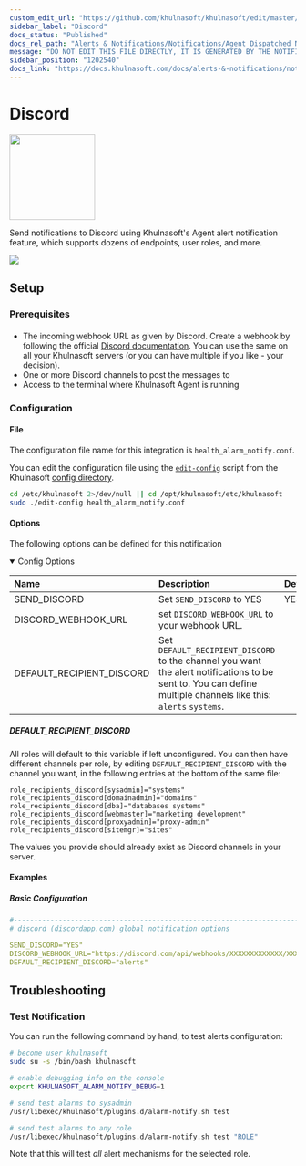 ```yaml
---
custom_edit_url: "https://github.com/khulnasoft/khulnasoft/edit/master/src/health/notifications/discord/metadata.yaml"
sidebar_label: "Discord"
docs_status: "Published"
docs_rel_path: "Alerts & Notifications/Notifications/Agent Dispatched Notifications"
message: "DO NOT EDIT THIS FILE DIRECTLY, IT IS GENERATED BY THE NOTIFICATION'S metadata.yaml FILE"
sidebar_position: "1202540"
docs_link: "https://docs.khulnasoft.com/docs/alerts-&-notifications/notifications/agent-dispatched-notifications/discord"
---
```



# Discord


<img src="https://khulnasoft.com/img/discord.png" width="150"/>


Send notifications to Discord using Khulnasoft's Agent alert notification feature, which supports dozens of endpoints, user roles, and more.



<img src="https://img.shields.io/badge/maintained%20by-Khulnasoft-%2300ab44" />

## Setup

### Prerequisites

#### 

- The incoming webhook URL as given by Discord. Create a webhook by following the official [Discord documentation](https://support.discord.com/hc/en-us/articles/228383668-Intro-to-Webhooks). You can use the same on all your Khulnasoft servers (or you can have multiple if you like - your decision).
- One or more Discord channels to post the messages to
- Access to the terminal where Khulnasoft Agent is running



### Configuration

#### File

The configuration file name for this integration is `health_alarm_notify.conf`.


You can edit the configuration file using the [`edit-config`](/docs/khulnasoft-agent/configuration#edit-a-configuration-file-using-edit-config) script from the
Khulnasoft [config directory](/docs/khulnasoft-agent/configuration#the-khulnasoft-config-directory).

```bash
cd /etc/khulnasoft 2>/dev/null || cd /opt/khulnasoft/etc/khulnasoft
sudo ./edit-config health_alarm_notify.conf
```
#### Options

The following options can be defined for this notification

<details open><summary>Config Options</summary>

| Name | Description | Default | Required |
|:----|:-----------|:-------|:--------:|
| SEND_DISCORD | Set `SEND_DISCORD` to YES | YES | yes |
| DISCORD_WEBHOOK_URL | set `DISCORD_WEBHOOK_URL` to your webhook URL. |  | yes |
| DEFAULT_RECIPIENT_DISCORD | Set `DEFAULT_RECIPIENT_DISCORD` to the channel you want the alert notifications to be sent to. You can define multiple channels like this: `alerts` `systems`. |  | yes |

##### DEFAULT_RECIPIENT_DISCORD

All roles will default to this variable if left unconfigured.
You can then have different channels per role, by editing `DEFAULT_RECIPIENT_DISCORD` with the channel you want, in the following entries at the bottom of the same file:
```text
role_recipients_discord[sysadmin]="systems"
role_recipients_discord[domainadmin]="domains"
role_recipients_discord[dba]="databases systems"
role_recipients_discord[webmaster]="marketing development"
role_recipients_discord[proxyadmin]="proxy-admin"
role_recipients_discord[sitemgr]="sites"
```

The values you provide should already exist as Discord channels in your server.


</details>

#### Examples

##### Basic Configuration



```yaml
#------------------------------------------------------------------------------
# discord (discordapp.com) global notification options

SEND_DISCORD="YES"
DISCORD_WEBHOOK_URL="https://discord.com/api/webhooks/XXXXXXXXXXXXX/XXXXXXXXXXXXXXXXXXXXXXXXXXXXXX"
DEFAULT_RECIPIENT_DISCORD="alerts"

```


## Troubleshooting

### Test Notification

You can run the following command by hand, to test alerts configuration:

```bash
# become user khulnasoft
sudo su -s /bin/bash khulnasoft

# enable debugging info on the console
export KHULNASOFT_ALARM_NOTIFY_DEBUG=1

# send test alarms to sysadmin
/usr/libexec/khulnasoft/plugins.d/alarm-notify.sh test

# send test alarms to any role
/usr/libexec/khulnasoft/plugins.d/alarm-notify.sh test "ROLE"
```

Note that this will test _all_ alert mechanisms for the selected role.


